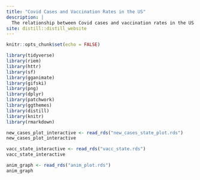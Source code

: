 ```yaml
---
title: "Covid Cases and Vaccination Rates in the US"
description: |
  The relationship between Covid cases and vaccination rates in the US
site: distill::distill_website
---
```


```r
knitr::opts_chunk$set(echo = FALSE)

library(tidyverse)
library(riem)
library(httr)
library(sf)
library(gganimate)
library(gifski)
library(png)
library(dplyr)
library(patchwork)
library(ggthemes)
library(distill)
library(knitr)
library(rmarkdown)


```

```r
new_cases_plot_interactive <- read_rds("new_cases_state_plot.rds")
new_cases_plot_interactive
```
```r
vacc_state_interactive <- read_rds("vacc_state.rds")
vacc_state_interactive
```
```r
anim_graph <- read_rds("anim_plot.rds")
anim_graph
```